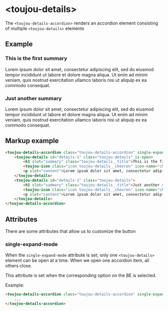 # &lt;toujou-details&gt;
The `<toujou-details-accordion>` renders an accordion element consisting of multiple `<toujou-details>` elements


## Example
<toujou-details-accordion class="toujou-details-accordion" single-expand-mode>
    <toujou-details id="details-1" class="toujou-details" is-open>
        <h3 slot="summary" class="toujou-details__title">This is the first summary</h3>
        <toujou-icon class="icon toujou-details__chevron" icon-name="chevron-down" slot="chevron"></toujou-icon>
        <p slot="content">Lorem ipsum dolor sit amet, consectetur adipiscing elit, sed do eiusmod tempor incididunt ut labore et dolore magna aliqua. Ut enim ad minim veniam, quis nostrud exercitation ullamco laboris nisi ut aliquip ex ea commodo consequat.</p>
    </toujou-details>
    <toujou-details id="details-2" class="toujou-details">
        <h3 slot="summary" class="toujou-details__title">Just another summary</h3>
        <toujou-icon class="icon toujou-details__chevron" icon-name="chevron-down" slot="chevron"></toujou-icon>
        <p slot="content">Lorem ipsum dolor sit amet, consectetur adipiscing elit, sed do eiusmod tempor incididunt ut labore et dolore magna aliqua. Ut enim ad minim veniam, quis nostrud exercitation ullamco laboris nisi ut aliquip ex ea commodo consequat.</p>
    </toujou-details>
</toujou-details-accordion>

## Markup example
```html
<toujou-details-accordion class="toujou-details-accordion" single-expand-mode>
    <toujou-details id="details-1" class="toujou-details" is-open>
        <h3 slot="summary" class="toujou-details__title">This is the first summary</h3>
        <toujou-icon class="icon toujou-details__chevron" icon-name="chevron-down" slot="chevron"></toujou-icon>
        <p slot="content">Lorem ipsum dolor sit amet, consectetur adipiscing elit, sed do eiusmod tempor incididunt ut labore et dolore magna aliqua. Ut enim ad minim veniam, quis nostrud exercitation ullamco laboris nisi ut aliquip ex ea commodo consequat.</p>
    </toujou-details>
    <toujou-details id="details-1" class="toujou-details">
        <h3 slot="summary" class="toujou-details__title">Just another summary</h3>
        <toujou-icon class="icon toujou-details__chevron" icon-name="chevron-down" slot="chevron"></toujou-icon>
        <p slot="content">Lorem ipsum dolor sit amet, consectetur adipiscing elit, sed do eiusmod tempor incididunt ut labore et dolore magna aliqua. Ut enim ad minim veniam, quis nostrud exercitation ullamco laboris nisi ut aliquip ex ea commodo consequat.</p>
    </toujou-details>
</toujou-details-accordion>
```

## Attributes
There are some attributes that allow us to customize the button


### single-expand-mode
When the `single-expand-mode` attribute is set, only one `<toujou-details>` element can be open at a time. When we open one accordion item, all others close.

This attribute is set when the corresponding option on the BE is selected.

Example:
```html
<toujou-details-accordion class="toujou-details-accordion" single-expand-mode>
    ...
</toujou-details-accordion>
```